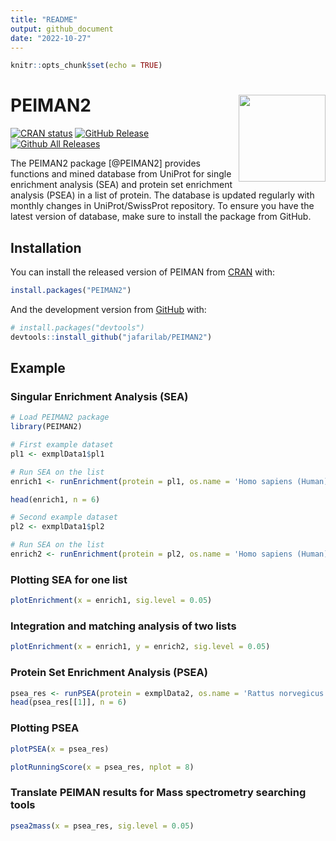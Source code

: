 ```yaml
---
title: "README"
output: github_document
date: "2022-10-27"
---
```


```r
knitr::opts_chunk$set(echo = TRUE)
```

# PEIMAN2 <a href='https://github.com/pnickchi/PEIMAN2/'><img src="vignettes/logo.png" align="right" height="139"/></a>

<!-- badges: start -->

[![CRAN status](https://www.r-pkg.org/badges/version/PEIMAN2)](https://cran.r-project.org/package=PEIMAN2) 
[![GitHub Release](https://img.shields.io/github/release/jafarilab/PEIMAN2?style=flat)](https://github.com/jafarilab/PEIMAN2/releases) 
[![Github All Releases](https://cranlogs.r-pkg.org/badges/PEIMAN2)](https://github.com/jafarilab/PEIMAN2)

<!-- badges: end -->


The PEIMAN2 package \[@PEIMAN2\] provides functions and mined database from UniProt for single enrichment analysis (SEA) and protein set enrichment analysis (PSEA) in a list of protein. The database is updated regularly with monthly changes in UniProt/SwissProt repository. To ensure you have the latest version of database, make sure to install the package from GitHub. 


## Installation

You can install the released version of PEIMAN from [CRAN](https://CRAN.R-project.org) with:

```r
install.packages("PEIMAN2")
```


And the development version from [GitHub](https://github.com/) with:

```r
# install.packages("devtools")
devtools::install_github("jafarilab/PEIMAN2")
```


## Example

### Singular Enrichment Analysis (SEA)

```r
# Load PEIMAN2 package
library(PEIMAN2)

# First example dataset
pl1 <- exmplData1$pl1

# Run SEA on the list
enrich1 <- runEnrichment(protein = pl1, os.name = 'Homo sapiens (Human)')

head(enrich1, n = 6)
```


```r
# Second example dataset
pl2 <- exmplData1$pl2

# Run SEA on the list
enrich2 <- runEnrichment(protein = pl2, os.name = 'Homo sapiens (Human)')
```


### Plotting SEA for one list

```r
plotEnrichment(x = enrich1, sig.level = 0.05)
```


### Integration and matching analysis of two lists

```r
plotEnrichment(x = enrich1, y = enrich2, sig.level = 0.05)
```


### Protein Set Enrichment Analysis (PSEA)

```r
psea_res <- runPSEA(protein = exmplData2, os.name = 'Rattus norvegicus (Rat)', nperm = 100)
head(psea_res[[1]], n = 6)
```

### Plotting PSEA

```r
plotPSEA(x = psea_res)
```


```r
plotRunningScore(x = psea_res, nplot = 8) 
```


### Translate PEIMAN results for Mass spectrometry searching tools

```r
psea2mass(x = psea_res, sig.level = 0.05)
```



